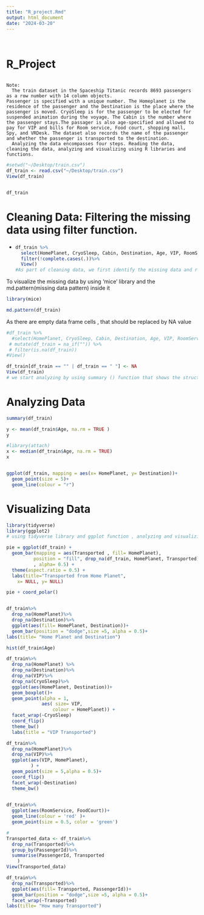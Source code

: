 ```yaml
---
title: "R_project.Rmd"
output: html_document
date: "2024-03-20"
---
```


```         


```

# R_Project

```         

Note:
  The train dataset in the Spaceship Titanic records 8693 passengers as a row number with 14 column objects. 
Passenger is specified with a unique number. The Homeplanet is the residence of the passenger and the Destination is the place where the passenger is moved. CryoSleep is for the passenger to be elected for suspended animation during the voyage. The Cabin is the number where the passenger stays.The passager is also age-specified and allowed to pay for VIP and bills for Room service, Food court, shopping mall, Spy, and VRDesk. The dataset also records the name of the passenger and whether the passenger is transported to the destination. 
  Analyzing the data encompasses four steps. Reading the data, cleaning the data, analyzing and visualizing using R libraries and functions.
```

```r
#setwd("~/Desktop/train.csv")
df_train <- read.csv("~/Desktop/train.csv")
View(df_train)

```

```r
```

```r
df_train
```

# Cleaning Data: Filtering the missing data using filter function.

-   <div>

    ```r
    df_train %>%
      select(HomePlanet, CryoSleep, Cabin, Destination, Age, VIP, RoomService, FoodCourt, ShoppingMall, Spa,VRDeck, Name,Transported)%>%
      filter(!complete.cases(.))%>%
      View()
    #As part of cleaning data, we first identify the missing data and removing duplicates #and invalid data. In the case of train data, there is no duplicates and invalid data, but there are missing data. Identfing and visualzing the missing data takes place.
    ```

    </div>

To visualize the missing data by using 'mice' library and the md.pattern(missing data pattern) inside it

```r
library(mice)

md.pattern(df_train)


```

As there are empty data frame cells , that should be replaced by NA value

```r
#df_train %>%
  #select(HomePlanet, CryoSleep, Cabin, Destination, Age, VIP, RoomService, FoodCourt, ShoppingMall, Spa, VRDeck, Name,Transported)%>%
 # mutate(df_train = na_if("")) %>%
 # filter(is.na(df_train))
#View()

df_train[df_train == "" | df_train == " "] <- NA
View(df_train)
# we start analyzing by using summary () function that shows the structure, datatype and stastical values of the dataset
```

# Analyzing Data

```r
summary(df_train)
```

```r
y <- mean(df_train$Age, na.rm = TRUE )
y

```

```r
#library(attach)
x <- median(df_train$Age, na.rm = TRUE)
x
```

```r

```

```r
ggplot(df_train, mapping = aes(x= HomePlanet, y= Destination))+
  geom_point(size = 5)+
  geom_line(colour = "r")

```

# Visualizing Data

```r
library(tidyverse)
library(ggplot2)
# using tidyverse library and ggplot function , analyzing and visualizing is taking place.

```

```r

pie = ggplot(df_train) +
  geom_bar(mapping = aes(Transported , fill= HomePlanet),
          position = "fill", drop_na(df_train, HomePlanet, Transported) 
          , alpha= 0.5) +
  theme(aspect.ratio = 0.5) +
  labs(title="Transported from Home Planet",
    x= NULL, y= NULL)

pie + coord_polar()



```

```r
df_train%>%
  drop_na(HomePlanet)%>%
  drop_na(Destination)%>%
  ggplot(aes(fill= HomePlanet, Destination))+
  geom_bar(position = "dodge",size =5, alpha = 0.5)+
labs(title= "Home Planet and Destination")


```

```r
hist(df_train$Age) 

```

```r
df_train%>%
  drop_na(HomePlanet) %>%
  drop_na(Destination)%>%
  drop_na(VIP)%>%
  drop_na(CryoSleep)%>%
  ggplot(aes(HomePlanet, Destination))+
  geom_boxplot()+
  geom_point(alpha = 1,
             aes( size= VIP, 
                 colour = HomePlanet)) +
  facet_wrap(~CryoSleep)
  coord_flip()
  theme_bw() 
  labs(title = "VIP Transported")
```

```r
df_train%>%
  drop_na(HomePlanet)%>%
  drop_na(VIP)%>%
  ggplot(aes(VIP, HomePlanet),
         ) +
  geom_point(size = 5,alpha = 0.5)+
  coord_flip()
  facet_wrap(~Destination)
  theme_bw()
  
```

```r
df_train%>%
  ggplot(aes(RoomService, FoodCourt))+
  geom_line(colour = 'red' )+
  geom_point(size = 0.5, color = 'green')
```

```r
# 
Transported_data <- df_train%>%
  drop_na(Transported)%>%
  group_by(PassengerId)%>%
  summarise(PassengerId, Transported
    )
View(Transported_data)
```

```r
df_train%>%
  drop_na(Transported)%>%
  ggplot(aes(fill= Transported, PassengerId))+
  geom_bar(position = "dodge",size =5, alpha = 0.5)+
  facet_wrap(~Transported)
labs(title= "How many Transported")

```

```r

```

```         
```
